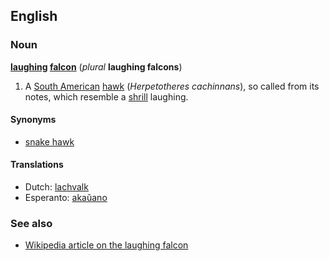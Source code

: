 ==English==

===Noun===

'''[[laughing]] [[falcon]]''' (''plural'' '''laughing falcons''')

# A [[South American]] [[hawk]] (''Herpetotheres cachinnans''), so called from its notes, which resemble a [[shrill]] laughing.

====Synonyms====
*[[snake hawk]]

====Translations====
*Dutch: [[lachvalk]]
*Esperanto: [[akaŭano]]

===See also===
*[[w:laughing falcon|Wikipedia article on the laughing falcon]]